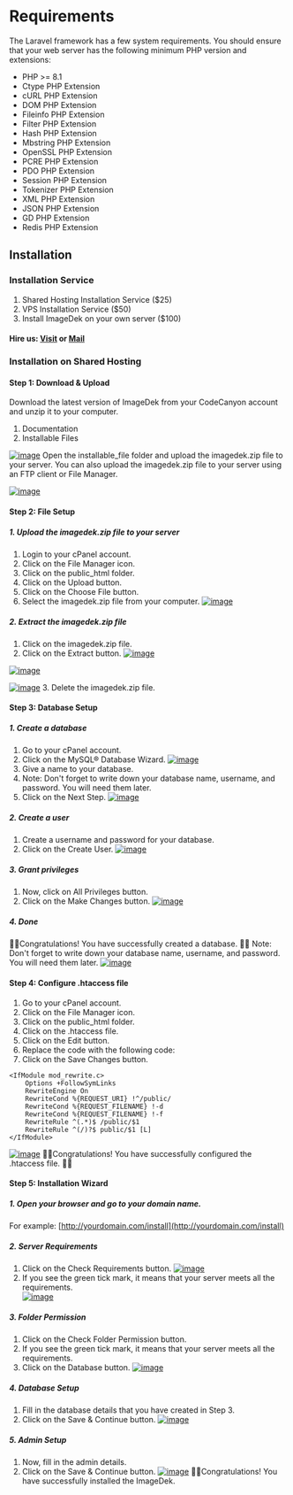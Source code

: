# Requirements
The Laravel framework has a few system requirements. You should ensure that your web server has the following minimum PHP version and extensions:
* PHP >= 8.1
* Ctype PHP Extension
* cURL PHP Extension
* DOM PHP Extension
* Fileinfo PHP Extension
* Filter PHP Extension
* Hash PHP Extension
* Mbstring PHP Extension
* OpenSSL PHP Extension
* PCRE PHP Extension
* PDO PHP Extension
* Session PHP Extension
* Tokenizer PHP Extension
* XML PHP Extension
* JSON PHP Extension
* GD PHP Extension
* Redis PHP Extension

## Installation
### Installation Service
1. Shared Hosting Installation Service ($25)
2. VPS Installation Service ($50)
3. Install ImageDek on your own server ($100)

#### Hire us: [Visit](https://codecanyon.net/user/designing-world#contact) or [Mail](mailto:care.designingworld@gmail.com)

### Installation on Shared Hosting
#### Step 1: Download & Upload
Download the latest version of ImageDek from your CodeCanyon account and unzip it to your computer.
1. Documentation
2. Installable Files

[![image](https://www.linkpicture.com/q/Screenshot-from-2023-03-19-16-51-14.png)](https://www.linkpicture.com/view.php?img=LPic6416ea12287a91180468548)
Open the installable_file folder and upload the imagedek.zip file to your server. You can also upload the imagedek.zip file to your server using an FTP client or File Manager.

[![image](https://www.linkpicture.com/q/Screenshot-from-2023-03-19-16-55-01.png)](https://www.linkpicture.com/view.php?img=LPic6416ea12287a91180468548)

#### Step 2: File Setup
##### 1. Upload the imagedek.zip file to your server
1. Login to your cPanel account.
2. Click on the File Manager icon.
3. Click on the public_html folder.
4. Click on the Upload button.
5. Click on the Choose File button.
6. Select the imagedek.zip file from your computer.
[![image](https://www.linkpicture.com/q/Screenshot-from-2023-03-19-16-59-30.png)](https://www.linkpicture.com/view.php?img=LPic6416eb1d6a173995650596)

##### 2. Extract the imagedek.zip file
1. Click on the imagedek.zip file.
2. Click on the Extract button.
[![image](https://www.linkpicture.com/q/Screenshot-from-2023-03-19-17-00-10.png)](https://www.linkpicture.com/view.php?img=LPic6416eb593d8a01165894817)


[![image](https://www.linkpicture.com/q/Screenshot-from-2023-03-19-17-00-14.png)](https://www.linkpicture.com/view.php?img=LPic6416eb593d8a01165894817)


[![image](https://www.linkpicture.com/q/Screenshot-from-2023-03-19-17-00-31.png)](https://www.linkpicture.com/view.php?img=LPic6416eb593d8a01165894817)
3. Delete the imagedek.zip file.

#### Step 3: Database Setup
##### 1. Create a database
1. Go to your cPanel account.
2. Click on the MySQL® Database Wizard.
[![image](https://www.linkpicture.com/q/Screenshot-from-2023-03-19-16-51-15.png)](https://www.linkpicture.com/view.php?img=LPic6416ec0d85c0c1358560332)
3. Give a name to your database.
4. Note: Don't forget to write down your database name, username, and password. You will need them later.
5. Click on the Next Step.
[![image](https://www.linkpicture.com/q/Screenshot-from-2023-03-19-17-04-31.png)](https://www.linkpicture.com/view.php?img=LPic6416ec967d8642056920152)

##### 2. Create a user
1. Create a username and password for your database.
2. Click on the Create User.
[![image](https://www.linkpicture.com/q/Screenshot-from-2023-03-19-17-07-27_1.png)](https://www.linkpicture.com/view.php?img=LPic6416ed74f415d696687038)

##### 3. Grant privileges
1. Now, click on All Privileges button.
2. Click on the Make Changes button.
[![image](https://www.linkpicture.com/q/Screenshot-from-2023-03-19-17-07-46_1.png)](https://www.linkpicture.com/view.php?img=LPic6416ed74f415d696687038)

##### 4. Done
🥳🎉Congratulations! You have successfully created a database. 🎉🥳
Note: Don't forget to write down your database name, username, and password. You will need them later.
[![image](https://www.linkpicture.com/q/Screenshot-from-2023-03-19-17-07-51_1.png)](https://www.linkpicture.com/view.php?img=LPic6416ed74f415d696687038)

#### Step 4: Configure .htaccess file
1. Go to your cPanel account.
2. Click on the File Manager icon.
3. Click on the public_html folder.
4. Click on the .htaccess file.
5. Click on the Edit button.
6. Replace the code with the following code:
7. Click on the Save Changes button.
```
<IfModule mod_rewrite.c>
    Options +FollowSymLinks
    RewriteEngine On
    RewriteCond %{REQUEST_URI} !^/public/
    RewriteCond %{REQUEST_FILENAME} !-d
    RewriteCond %{REQUEST_FILENAME} !-f
    RewriteRule ^(.*)$ /public/$1
    RewriteRule ^(/)?$ public/$1 [L]
</IfModule>
```
[![image](https://www.linkpicture.com/q/Screenshot-from-2023-03-19-17-13-15.png)](https://www.linkpicture.com/view.php?img=LPic6416ee59ab7e01110322383)
🥳🎉Congratulations! You have successfully configured the .htaccess file. 🎉🥳

#### Step 5: Installation Wizard
##### 1. Open your browser and go to your domain name.
For example: [http://yourdomain.com/install](http://yourdomain.com/install)
##### 2. Server Requirements
1. Click on the Check Requirements button.
[![image](https://www.linkpicture.com/q/Screenshot-from-2023-03-19-17-15-34.png)](https://www.linkpicture.com/view.php?img=LPic6416efdd50c9b1008487652)
2. If you see the green tick mark, it means that your server meets all the requirements. <br/>
[![image](https://www.linkpicture.com/q/Screenshot-from-2023-03-19-17-16-58.png)](https://www.linkpicture.com/view.php?img=LPic6416efdd50c9b1008487652)

##### 3. Folder Permission
1. Click on the Check Folder Permission button.
2. If you see the green tick mark, it means that your server meets all the requirements. <br/>
3. Click on the Database button.
[![image](https://www.linkpicture.com/q/Screenshot-from-2023-03-19-17-17-05.png)](https://www.linkpicture.com/view.php?img=LPic6416efdd50c9b1008487652)

##### 4. Database Setup
1. Fill in the database details that you have created in Step 3.
2. Click on the Save & Continue button.
[![image](https://www.linkpicture.com/q/Screenshot-from-2023-03-19-17-19-04.png)](https://www.linkpicture.com/view.php?img=LPic6416efdd50c9b1008487652)

##### 5. Admin Setup
1. Now, fill in the admin details.
2. Click on the Save & Continue button.
[![image](https://www.linkpicture.com/q/Screenshot-from-2023-03-19-17-19-32.png)](https://www.linkpicture.com/view.php?img=LPic6416efdd50c9b1008487652)
🥳🎉Congratulations! You have successfully installed the ImageDek.